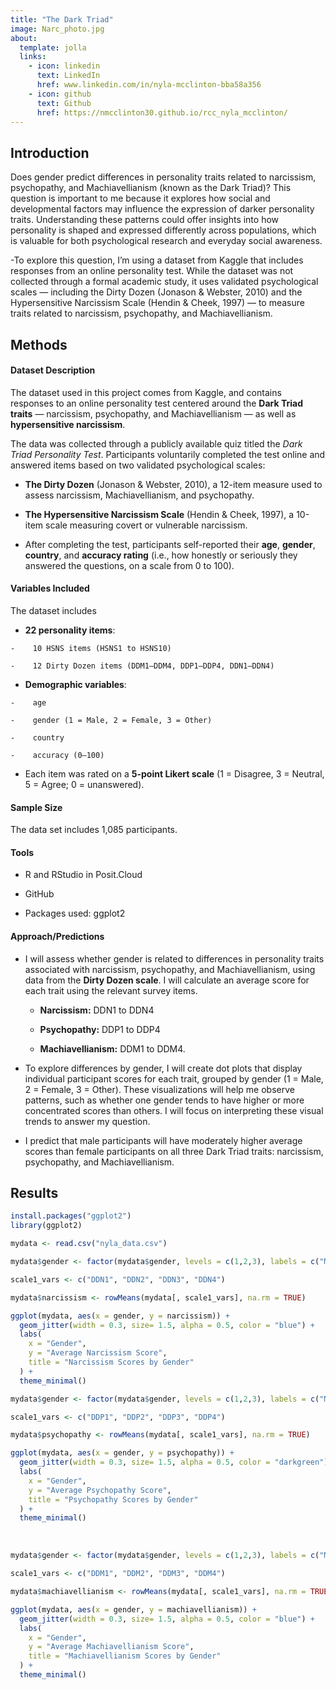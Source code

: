 ```yaml
---
title: "The Dark Triad"
image: Narc_photo.jpg
about:
  template: jolla
  links:
    - icon: linkedin
      text: LinkedIn
      href: www.linkedin.com/in/nyla-mcclinton-bba58a356
    - icon: github
      text: Github
      href: https://nmcclinton30.github.io/rcc_nyla_mcclinton/
---
```


## Introduction

Does gender predict differences in personality traits related to narcissism, psychopathy, and Machiavellianism (known as the Dark Triad)? This question is important to me because it explores how social and developmental factors may influence the expression of darker personality traits. Understanding these patterns could offer insights into how personality is shaped and expressed differently across populations, which is valuable for both psychological research and everyday social awareness.

-To explore this question, I’m using a dataset from Kaggle that includes responses from an online personality test. While the dataset was not collected through a formal academic study, it uses validated psychological scales — including the Dirty Dozen (Jonason & Webster, 2010) and the Hypersensitive Narcissism Scale (Hendin & Cheek, 1997) — to measure traits related to narcissism, psychopathy, and Machiavellianism.

## Methods

#### **Dataset Description**

The dataset used in this project comes from Kaggle, and contains responses to an online personality test centered around the **Dark Triad traits** — narcissism, psychopathy, and Machiavellianism — as well as **hypersensitive narcissism**.

The data was collected through a publicly available quiz titled the *Dark Triad Personality Test*. Participants voluntarily completed the test online and answered items based on two validated psychological scales:

-   **The Dirty Dozen** (Jonason & Webster, 2010), a 12-item measure used to assess narcissism, Machiavellianism, and psychopathy.

-   **The Hypersensitive Narcissism Scale** (Hendin & Cheek, 1997), a 10-item scale measuring covert or vulnerable narcissism.

-   After completing the test, participants self-reported their **age**, **gender**, **country**, and **accuracy rating** (i.e., how honestly or seriously they answered the questions, on a scale from 0 to 100).

#### Variables Included

The dataset includes

-   **22 personality items**:

```         
-    10 HSNS items (HSNS1 to HSNS10)

-    12 Dirty Dozen items (DDM1–DDM4, DDP1–DDP4, DDN1–DDN4)
```

-   **Demographic variables**:

```         
-    age

-    gender (1 = Male, 2 = Female, 3 = Other)

-    country

-    accuracy (0–100)
```

-   Each item was rated on a **5-point Likert scale** (1 = Disagree, 3 = Neutral, 5 = Agree; 0 = unanswered).

#### **Sample Size**

The data set includes 1,085 participants.

#### Tools

-   R and RStudio in Posit.Cloud

-   GitHub

-   Packages used: ggplot2

#### Approach/Predictions

-   I will assess whether gender is related to differences in personality traits associated with narcissism, psychopathy, and Machiavellianism, using data from the **Dirty Dozen scale**. I will calculate an average score for each trait using the relevant survey items.

    -   **Narcissism:** DDN1 to DDN4

    -   **Psychopathy:** DDP1 to DDP4

    -   **Machiavellianism:** DDM1 to DDM4.

-   To explore differences by gender, I will create dot plots that display individual participant scores for each trait, grouped by gender (1 = Male, 2 = Female, 3 = Other). These visualizations will help me observe patterns, such as whether one gender tends to have higher or more concentrated scores than others. I will focus on interpreting these visual trends to answer my question.

-   I predict that male participants will have moderately higher average scores than female participants on all three Dark Triad traits: narcissism, psychopathy, and Machiavellianism.

## Results

```r
install.packages("ggplot2")
library(ggplot2)


```

```r

mydata <- read.csv("nyla_data.csv") 
```

```r

mydata$gender <- factor(mydata$gender, levels = c(1,2,3), labels = c("Male", "Female","Other"))

scale1_vars <- c("DDN1", "DDN2", "DDN3", "DDN4")

mydata$narcissism <- rowMeans(mydata[, scale1_vars], na.rm = TRUE)

ggplot(mydata, aes(x = gender, y = narcissism)) +
  geom_jitter(width = 0.3, size= 1.5, alpha = 0.5, color = "blue") +
  labs(
    x = "Gender",
    y = "Average Narcissism Score",
    title = "Narcissism Scores by Gender"
  ) +
  theme_minimal()

```

```r


mydata$gender <- factor(mydata$gender, levels = c(1,2,3), labels = c("Male", "Female","Other"))

scale1_vars <- c("DDP1", "DDP2", "DDP3", "DDP4")

mydata$psychopathy <- rowMeans(mydata[, scale1_vars], na.rm = TRUE)

ggplot(mydata, aes(x = gender, y = psychopathy)) +
  geom_jitter(width = 0.3, size= 1.5, alpha = 0.5, color = "darkgreen") +
  labs(
    x = "Gender",
    y = "Average Psychopathy Score",
    title = "Psychopathy Scores by Gender"
  ) +
  theme_minimal()

```

\

```r

mydata$gender <- factor(mydata$gender, levels = c(1,2,3), labels = c("Male", "Female","Other")) 

scale1_vars <- c("DDM1", "DDM2", "DDM3", "DDM4")

mydata$machiavellianism <- rowMeans(mydata[, scale1_vars], na.rm = TRUE)

ggplot(mydata, aes(x = gender, y = machiavellianism)) +
  geom_jitter(width = 0.3, size= 1.5, alpha = 0.5, color = "blue") +
  labs(
    x = "Gender",
    y = "Average Machiavellianism Score",
    title = "Machiavellianism Scores by Gender"
  ) +
  theme_minimal()

```
